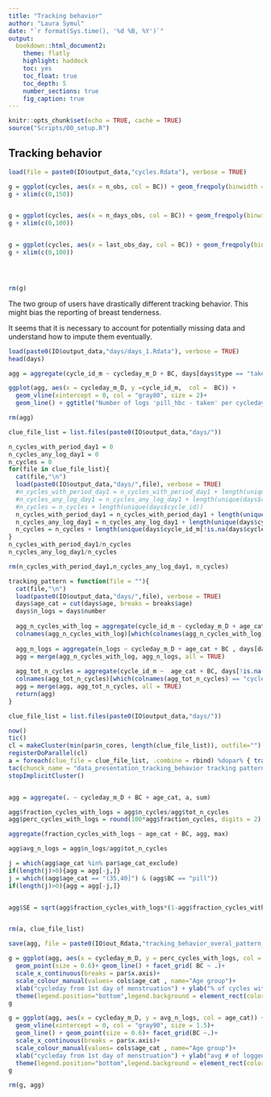 ```yaml
---
title: "Tracking behavior"
author: "Laura Symul"
date: "`r format(Sys.time(), '%d %B, %Y')`"
output: 
  bookdown::html_document2: 
    theme: flatly
    highlight: haddock
    toc: yes
    toc_float: true
    toc_depth: 5
    number_sections: true
    fig_caption: true
---
```



```r
knitr::opts_chunk$set(echo = TRUE, cache = TRUE)
source("Scripts/00_setup.R")
```


## Tracking behavior


```r
load(file = paste0(IO$output_data,"cycles.Rdata"), verbose = TRUE)
```


```r

g = ggplot(cycles, aes(x = n_obs, col = BC)) + geom_freqpoly(binwidth = 1, position = "identity") + scale_color_manual(values = cols$BC3)
g + xlim(c(0,150))


g = ggplot(cycles, aes(x = n_days_obs, col = BC)) + geom_freqpoly(binwidth = 1, position = "identity")+ scale_color_manual(values = cols$BC3)
g + xlim(c(0,100))


g = ggplot(cycles, aes(x = last_obs_day, col = BC)) + geom_freqpoly(binwidth = 1, position = "identity")+ scale_color_manual(values = cols$BC3)
g + xlim(c(0,100))




rm(g)
```


The two group of users have drastically different tracking behavior. This might bias the reporting of breast tenderness.

It seems that it is necessary to account for potentially missing data and understand how to impute them eventually.

```r
load(paste0(IO$output_data,"days/days_1.Rdata"), verbose = TRUE)
head(days)
```



```r

agg = aggregate(cycle_id_m ~ cycleday_m_D + BC, days[days$type == "taken",], length)

ggplot(agg, aes(x = cycleday_m_D, y =cycle_id_m,  col =  BC)) + 
  geom_vline(xintercept = 0, col = "gray80", size = 2)+
  geom_line() + ggtitle("Number of logs 'pill_hbc - taken' per cycleday")

rm(agg)
```

```r
clue_file_list = list.files(paste0(IO$output_data,"days/"))

n_cycles_with_period_day1 = 0
n_cycles_any_log_day1 = 0
n_cycles = 0
for(file in clue_file_list){
  cat(file,"\n")
  load(paste0(IO$output_data,"days/",file), verbose = TRUE)
  #n_cycles_with_period_day1 = n_cycles_with_period_day1 + length(unique(days$cycle_id[(days$cycleday == 1) & (days$category == "period")]))
  #n_cycles_any_log_day1 = n_cycles_any_log_day1 + length(unique(days$cycle_id[(days$cycleday == 1)]))
  #n_cycles = n_cycles + length(unique(days$cycle_id))
  n_cycles_with_period_day1 = n_cycles_with_period_day1 + length(unique(days$cycle_id_m[(days$cycleday_m_D == 0) & (days$category == "period")]))
  n_cycles_any_log_day1 = n_cycles_any_log_day1 + length(unique(days$cycle_id_m[(days$cycleday_m_D == 0)]))
  n_cycles = n_cycles + length(unique(days$cycle_id_m[!is.na(days$cycleday_m_D)]))
}
n_cycles_with_period_day1/n_cycles
n_cycles_any_log_day1/n_cycles

rm(n_cycles_with_period_day1,n_cycles_any_log_day1, n_cycles)
```

```r

tracking_pattern = function(file = ""){
  cat(file,"\n")
  load(paste0(IO$output_data,"days/",file), verbose = TRUE)
  days$age_cat = cut(days$age, breaks = breaks$age)
  days$n_logs = days$number
  
  agg_n_cycles_with_log = aggregate(cycle_id_m ~ cycleday_m_D + age_cat + BC, days, lu)
  colnames(agg_n_cycles_with_log)[which(colnames(agg_n_cycles_with_log) == "cycle_id_m")] = "n_cycles"
  
  agg_n_logs = aggregate(n_logs ~ cycleday_m_D + age_cat + BC , days[days$type == "n_logs",], sum)
  agg = merge(agg_n_cycles_with_log, agg_n_logs, all = TRUE)
  
  agg_tot_n_cycles = aggregate(cycle_id_m ~  age_cat + BC, days[!is.na(days$cycleday_m_D),], lu)
  colnames(agg_tot_n_cycles)[which(colnames(agg_tot_n_cycles) == "cycle_id_m")] = "tot_n_cycles"
  agg = merge(agg, agg_tot_n_cycles, all = TRUE)
  return(agg)
}

```




```r

clue_file_list = list.files(paste0(IO$output_data,"days/"))

now()
tic()
cl = makeCluster(min(par$n_cores, length(clue_file_list)), outfile="")
registerDoParallel(cl)
a = foreach(clue_file = clue_file_list, .combine = rbind) %dopar% { tracking_pattern(file = clue_file) }
tac(chunck_name = "data_presentation_tracking_behavior tracking patterns by age and BC categories")
stopImplicitCluster()


agg = aggregate(. ~ cycleday_m_D + BC + age_cat, a, sum)

agg$fraction_cycles_with_logs = agg$n_cycles/agg$tot_n_cycles
agg$perc_cycles_with_logs = round(100*agg$fraction_cycles, digits = 2)

aggregate(fraction_cycles_with_logs ~ age_cat + BC, agg, max)

agg$avg_n_logs = agg$n_logs/agg$tot_n_cycles

j = which(agg$age_cat %in% par$age_cat_exclude)
if(length(j)>0){agg = agg[-j,]}
j = which((agg$age_cat == "(35,40]") & (agg$BC == "pill"))
if(length(j)>0){agg = agg[-j,]}


agg$SE = sqrt(agg$fraction_cycles_with_logs*(1-agg$fraction_cycles_with_logs)/agg$tot_n_cycles)


rm(a, clue_file_list)

save(agg, file = paste0(IO$out_Rdata,"tracking_behavior_overal_pattern_by_age_and_birth_control.Rdata"))

```


```r
g = ggplot(agg, aes(x = cycleday_m_D, y = perc_cycles_with_logs, col = age_cat))+
  geom_point(size = 0.6)+ geom_line() + facet_grid( BC ~ .)+
  scale_x_continuous(breaks = par$x.axis)+
  scale_colour_manual(values= cols$age_cat , name="Age group")+
  xlab("cycleday from 1st day of menstruation") + ylab("% of cycles with at least one logged features on that day")+
  theme(legend.position="bottom",legend.background = element_rect(color="gray90", fill = NA)) + expand_limits(y = 0)
g

g = ggplot(agg, aes(x = cycleday_m_D, y = avg_n_logs, col = age_cat)) + 
  geom_vline(xintercept = 0, col = "gray90", size = 1.5)+
  geom_line() + geom_point(size = 0.6)+ facet_grid(BC ~.)+
  scale_x_continuous(breaks = par$x.axis)+
  scale_colour_manual(values= cols$age_cat , name="Age group")+
  xlab("cycleday from 1st day of menstruation") + ylab("avg # of logged features per cycle")+
  theme(legend.position="bottom",legend.background = element_rect(color="gray90", fill = NA)) + expand_limits(y = 0)
g

rm(g, agg)

```






